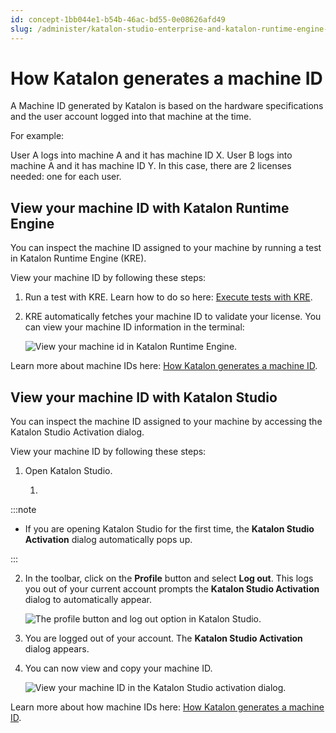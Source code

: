 ```yaml
---
id: concept-1bb044e1-b54b-46ac-bd55-0e08626afd49
slug: /administer/katalon-studio-enterprise-and-katalon-runtime-engine-license/how-katalon-generates-a-machine-id
---
```


# How Katalon generates a machine ID

A Machine ID generated by Katalon is based on the hardware specifications and the user account logged into that machine at the time.

For example:

User A logs into machine A and it has machine ID X. User B logs into machine A and it has machine ID Y. In this case, there are 2 licenses needed: one for each user.

## View your machine ID with Katalon Runtime Engine

You can inspect the machine ID assigned to your machine by running a test in Katalon Runtime Engine \(KRE\).

View your machine ID by following these steps:

1.  Run a test with KRE. Learn how to do so here: [Execute tests with KRE](/execute/katalon-runtime-engine/get-started-with-katalon-runtime-engine#).

2.  KRE automatically fetches your machine ID to validate your license. You can view your machine ID information in the terminal:

    <img src="/doc_images/Documents/Administer/KSE-KRE-Licenses/machine-id/image/kre-machine-id_censored.png" width={500} alt="View your machine id in Katalon Runtime Engine." />


Learn more about machine IDs here: [How Katalon generates a machine ID](/administer/katalon-studio-enterprise-and-katalon-runtime-engine-license/how-katalon-generates-a-machine-id).

## View your machine ID with Katalon Studio

You can inspect the machine ID assigned to your machine by accessing the Katalon Studio Activation dialog.

View your machine ID by following these steps:

1.  Open Katalon Studio.

    1.  
:::note

-   If you are opening Katalon Studio for the first time, the **Katalon Studio Activation** dialog automatically pops up.

:::

2.  In the toolbar, click on the **Profile** button and select **Log out**. This logs you out of your current account prompts the **Katalon Studio Activation** dialog to automatically appear.

    <img src="/doc_images/Documents/Administer/KSE-KRE-Licenses/machine-id/image/ks-pe-log-out.png" width={500} alt="The profile button and log out option in Katalon Studio." />

3.  You are logged out of your account. The **Katalon Studio Activation** dialog appears.

4.  You can now view and copy your machine ID.

    <img src="/doc_images/Documents/Administer/KSE-KRE-Licenses/machine-id/image/ks-activation-dialog-censored.png" width={500} alt="View your machine ID in the Katalon Studio activation dialog." />


Learn more about how machine IDs here: [How Katalon generates a machine ID](/administer/katalon-studio-enterprise-and-katalon-runtime-engine-license/how-katalon-generates-a-machine-id).